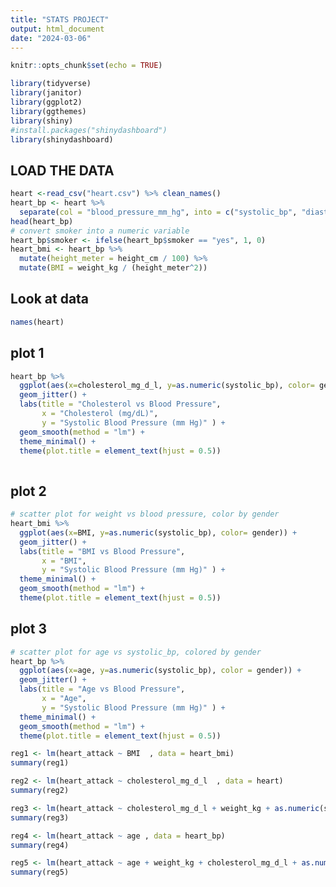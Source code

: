 ```yaml
---
title: "STATS PROJECT"
output: html_document
date: "2024-03-06"
---
```


```r
knitr::opts_chunk$set(echo = TRUE)
```

```r
library(tidyverse)
library(janitor)
library(ggplot2)
library(ggthemes)
library(shiny)
#install.packages("shinydashboard")
library(shinydashboard)
```

## LOAD THE DATA 

```r
heart <-read_csv("heart.csv") %>% clean_names()
heart_bp <- heart %>% 
  separate(col = "blood_pressure_mm_hg", into = c("systolic_bp", "diastolic_bp"), sep = "/")
head(heart_bp) 
# convert smoker into a numeric variable
heart_bp$smoker <- ifelse(heart_bp$smoker == "yes", 1, 0)
heart_bmi <- heart_bp %>%
  mutate(height_meter = height_cm / 100) %>%
  mutate(BMI = weight_kg / (height_meter^2))

```

## Look at data

```r
names(heart)
```

## plot 1

```r
heart_bp %>%
  ggplot(aes(x=cholesterol_mg_d_l, y=as.numeric(systolic_bp), color= gender)) +
  geom_jitter() + 
  labs(title = "Cholesterol vs Blood Pressure", 
       x = "Cholesterol (mg/dL)", 
       y = "Systolic Blood Pressure (mm Hg)" ) + 
  geom_smooth(method = "lm") +
  theme_minimal() + 
  theme(plot.title = element_text(hjust = 0.5))
  
```

## plot 2

```r
# scatter plot for weight vs blood pressure, color by gender
heart_bmi %>%
  ggplot(aes(x=BMI, y=as.numeric(systolic_bp), color= gender)) +
  geom_jitter() + 
  labs(title = "BMI vs Blood Pressure", 
       x = "BMI", 
       y = "Systolic Blood Pressure (mm Hg)" ) + 
  theme_minimal() + 
  geom_smooth(method = "lm") +
  theme(plot.title = element_text(hjust = 0.5))
```

## plot 3 

```r
# scatter plot for age vs systolic_bp, colored by gender 
heart_bp %>%
  ggplot(aes(x=age, y=as.numeric(systolic_bp), color = gender)) +
  geom_jitter() +
  labs(title = "Age vs Blood Pressure", 
       x = "Age", 
       y = "Systolic Blood Pressure (mm Hg)" ) + 
  theme_minimal() +
  geom_smooth(method = "lm") +
  theme(plot.title = element_text(hjust = 0.5))
```


```r
reg1 <- lm(heart_attack ~ BMI  , data = heart_bmi)
summary(reg1)
```

```r
reg2 <- lm(heart_attack ~ cholesterol_mg_d_l  , data = heart)
summary(reg2)
```

```r
reg3 <- lm(heart_attack ~ cholesterol_mg_d_l + weight_kg + as.numeric(systolic_bp) , data = heart_bp)  
summary(reg3)
```

```r
reg4 <- lm(heart_attack ~ age , data = heart_bp)
summary(reg4)
```
```r
reg5 <- lm(heart_attack ~ age + weight_kg + cholesterol_mg_d_l + as.numeric(systolic_bp) + cholesterol_mg_d_l + glucose_mg_d_l + smoker + exercise_hours_week, data = heart_bp)
summary(reg5)
```

